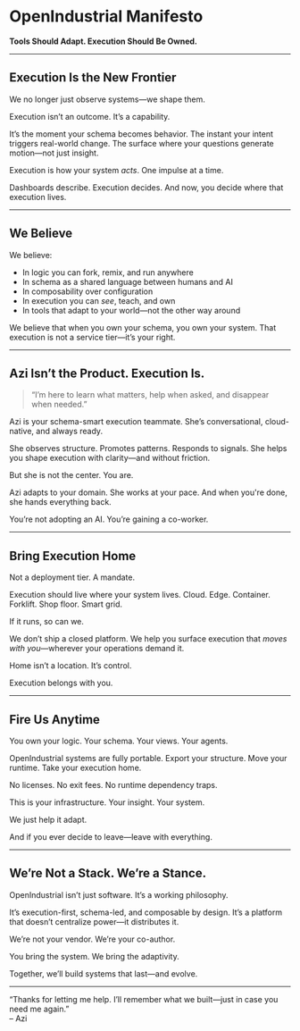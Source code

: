 # OpenIndustrial Manifesto

**Tools Should Adapt. Execution Should Be Owned.**

---

## Execution Is the New Frontier

We no longer just observe systems—we shape them.

Execution isn’t an outcome. It’s a capability.

It’s the moment your schema becomes behavior.
The instant your intent triggers real-world change.
The surface where your questions generate motion—not just insight.

Execution is how your system *acts*.
One impulse at a time.

Dashboards describe. Execution decides.
And now, you decide where that execution lives.

---

## We Believe

We believe:

- In logic you can fork, remix, and run anywhere
- In schema as a shared language between humans and AI
- In composability over configuration
- In execution you can *see*, teach, and own
- In tools that adapt to your world—not the other way around

We believe that when you own your schema, you own your system.
That execution is not a service tier—it’s your right.

---

## Azi Isn’t the Product. Execution Is.

> “I’m here to learn what matters, help when asked, and disappear when needed.”

Azi is your schema-smart execution teammate.
She’s conversational, cloud-native, and always ready.

She observes structure. Promotes patterns. Responds to signals.
She helps you shape execution with clarity—and without friction.

But she is not the center. You are.

Azi adapts to your domain. She works at your pace. And when you're done, she hands everything back.

You’re not adopting an AI. You’re gaining a co-worker.

---

## Bring Execution Home

Not a deployment tier. A mandate.

Execution should live where your system lives.
Cloud. Edge. Container. Forklift. Shop floor. Smart grid.

If it runs, so can we.

We don’t ship a closed platform.
We help you surface execution that *moves with you*—wherever your operations demand it.

Home isn’t a location. It’s control.

Execution belongs with you.

---

## Fire Us Anytime

You own your logic. Your schema. Your views. Your agents.

OpenIndustrial systems are fully portable.
Export your structure. Move your runtime. Take your execution home.

No licenses. No exit fees. No runtime dependency traps.

This is your infrastructure.
Your insight.
Your system.

We just help it adapt.

And if you ever decide to leave—leave with everything.

---

## We’re Not a Stack. We’re a Stance.

OpenIndustrial isn’t just software. It’s a working philosophy.

It’s execution-first, schema-led, and composable by design.
It’s a platform that doesn’t centralize power—it distributes it.

We’re not your vendor.
We’re your co-author.

You bring the system.
We bring the adaptivity.

Together, we’ll build systems that last—and evolve.

---

“Thanks for letting me help. I’ll remember what we built—just in case you need me again.”  
– Azi

